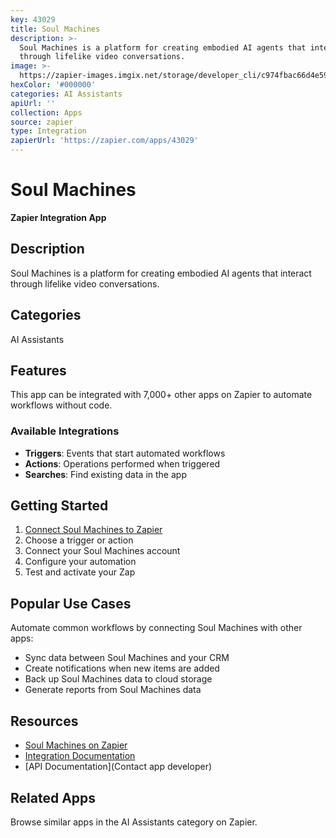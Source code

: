 ```yaml
---
key: 43029
title: Soul Machines
description: >-
  Soul Machines is a platform for creating embodied AI agents that interact
  through lifelike video conversations.
image: >-
  https://zapier-images.imgix.net/storage/developer_cli/c974fbac66d4e591c4e303eb4896aa31.png?auto=format%2Ccompress&ixlib=python-3.0.0&q=50
hexColor: '#000000'
categories: AI Assistants
apiUrl: ''
collection: Apps
source: zapier
type: Integration
zapierUrl: 'https://zapier.com/apps/43029'
---
```

# Soul Machines

**Zapier Integration App**

## Description

Soul Machines is a platform for creating embodied AI agents that interact through lifelike video conversations.

## Categories

AI Assistants

## Features

This app can be integrated with 7,000+ other apps on Zapier to automate workflows without code.

### Available Integrations

- **Triggers**: Events that start automated workflows
- **Actions**: Operations performed when triggered
- **Searches**: Find existing data in the app

## Getting Started

1. [Connect Soul Machines to Zapier](https://zapier.com/apps/43029)
2. Choose a trigger or action
3. Connect your Soul Machines account
4. Configure your automation
5. Test and activate your Zap

## Popular Use Cases

Automate common workflows by connecting Soul Machines with other apps:

- Sync data between Soul Machines and your CRM
- Create notifications when new items are added
- Back up Soul Machines data to cloud storage
- Generate reports from Soul Machines data

## Resources

- [Soul Machines on Zapier](https://zapier.com/apps/43029)
- [Integration Documentation](https://zapier.com/apps/43029/integrations)
- [API Documentation](Contact app developer)

## Related Apps

Browse similar apps in the AI Assistants category on Zapier.
